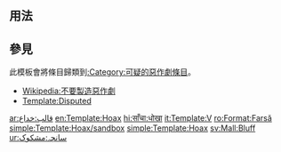 <noinclude>{{template doc page viewed directly}}</noinclude>
{{Twinkle standard installation}}
<!-- 在本行下編輯模板說明 -->

== 用法 ==

== 參見 ==
此模板會將條目歸類到[[:Category:可疑的惡作劇條目]]。
* [[Wikipedia:不要製造惡作劇]]
* [[Template:Disputed]]
<includeonly>
<!-- 本行下加入模板的分類 -->
[[Category:引用與查證維護模板|{{PAGENAME}}]]
<!-- 本行下加入模板的跨語言鏈接 -->
[[ar:قالب:خداع]]
[[en:Template:Hoax]]
[[hi:साँचा:धोखा]]
[[it:Template:V]]
[[ro:Format:Farsă]]
[[simple:Template:Hoax/sandbox]]
[[simple:Template:Hoax]]
[[sv:Mall:Bluff]]
[[ur:سانچہ:مشکوک]]
</includeonly>
